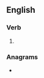 ==English==

===Verb===
{{head|en|verb form}}

# {{present participle of|en|reanimate|nocat=1}}

===Anagrams===
* {{anagrams|en|a=aaegiimnnrt|gentiamarin}}